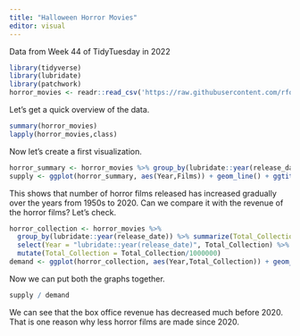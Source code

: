 ---
title: "Halloween Horror Movies"
editor: visual
---

Data from Week 44 of TidyTuesday in 2022

```{r data}
library(tidyverse)
library(lubridate)
library(patchwork)
horror_movies <- readr::read_csv('https://raw.githubusercontent.com/rfordatascience/tidytuesday/master/data/2022/2022-11-01/horror_movies.csv')
```

Let's get a quick overview of the data.

```{r}
summary(horror_movies)
lapply(horror_movies,class)
```

Now let's create a first visualization.

```{r}
horror_summary <- horror_movies %>% group_by(lubridate::year(release_date)) %>% summarize(n = n()) %>% select(Year = "lubridate::year(release_date)", Films = "n")
supply <- ggplot(horror_summary, aes(Year,Films)) + geom_line() + ggtitle("Number of Horror Films Released Over Years")
```

This shows that number of horror films released has increased gradually over the years from 1950s to 2020. Can we compare it with the revenue of the horror films? Let's check.

```{r}
horror_collection <- horror_movies %>% 
  group_by(lubridate::year(release_date)) %>% summarize(Total_Collection = sum(revenue)) %>% 
  select(Year = "lubridate::year(release_date)", Total_Collection) %>% 
  mutate(Total_Collection = Total_Collection/1000000)
demand <- ggplot(horror_collection, aes(Year,Total_Collection)) + geom_line() + labs(x = "Year", y = "Total Revenue (Millions)") + ggtitle("Box Office Collection of Horror Films Over Years")
```

Now we can put both the graphs together.

```{r}
supply / demand
```

We can see that the box office revenue has decreased much before 2020. That is one reason why less horror films are made since 2020.
